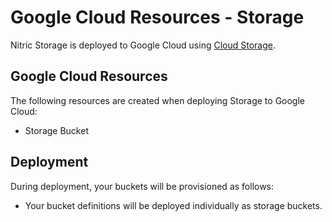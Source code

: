 
# Google Cloud Resources - Storage

Nitric Storage is deployed to Google Cloud using [Cloud Storage](https://cloud.google.com/storage).

## Google Cloud Resources

The following resources are created when deploying Storage to Google Cloud:

- Storage Bucket

## Deployment

During deployment, your buckets will be provisioned as follows:

- Your bucket definitions will be deployed individually as storage buckets.

